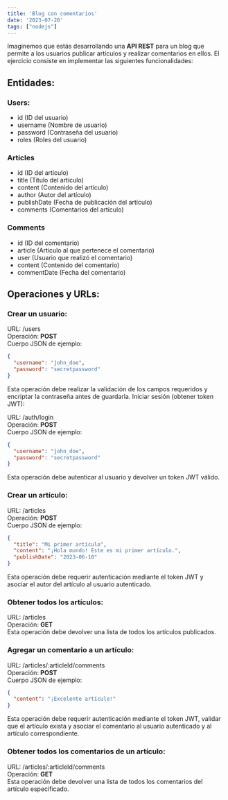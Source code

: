 ```yaml
---
title: 'Blog con comentarios'
date: '2023-07-20'
tags: ["nodejs"]
---
```


Imaginemos que estás desarrollando una **API REST** para un blog que permite a los usuarios publicar artículos y realizar comentarios en ellos. El ejercicio consiste en implementar las siguientes funcionalidades:

## **Entidades:**
### **Users:**
- id (ID del usuario)
- username (Nombre de usuario)
- password (Contraseña del usuario)
- roles (Roles del usuario)

### **Articles**
- id (ID del artículo)
- title (Título del artículo)
- content (Contenido del artículo)
- author (Autor del artículo)
- publishDate (Fecha de publicación del artículo)
- comments (Comentarios del artículo)

### **Comments**
- id (ID del comentario)
- article (Artículo al que pertenece el comentario)
- user (Usuario que realizó el comentario)
- content (Contenido del comentario)
- commentDate (Fecha del comentario)

## **Operaciones y URLs:**
### **Crear un usuario:**

URL: /users  
Operación: **POST**  
Cuerpo JSON de ejemplo:  
```json
{
  "username": "john_doe",
  "password": "secretpassword"
}
```
Esta operación debe realizar la validación de los campos requeridos y encriptar la contraseña antes de guardarla.
Iniciar sesión (obtener token JWT):

URL: /auth/login  
Operación: **POST**  
Cuerpo JSON de ejemplo:  

```json
{
  "username": "john_doe",
  "password": "secretpassword"
}
```

Esta operación debe autenticar al usuario y devolver un token JWT válido.

### **Crear un artículo:**

URL: /articles  
Operación: **POST**  
Cuerpo JSON de ejemplo:  

```json
{
  "title": "Mi primer artículo",
  "content": "¡Hola mundo! Este es mi primer artículo.",
  "publishDate": "2023-06-10"
}
```

Esta operación debe requerir autenticación mediante el token JWT y asociar el autor del artículo al usuario autenticado.

### **Obtener todos los artículos:**

URL: /articles  
Operación: **GET**  
Esta operación debe devolver una lista de todos los artículos publicados.  

### **Agregar un comentario a un artículo:**

URL: /articles/:articleId/comments  
Operación: **POST**  
Cuerpo JSON de ejemplo:  

```json
{
  "content": "¡Excelente artículo!"
}
```

Esta operación debe requerir autenticación mediante el token JWT, validar que el artículo exista y asociar el comentario al usuario autenticado y al artículo correspondiente.

### **Obtener todos los comentarios de un artículo:**

URL: /articles/:articleId/comments  
Operación: **GET**  
Esta operación debe devolver una lista de todos los comentarios del artículo especificado.